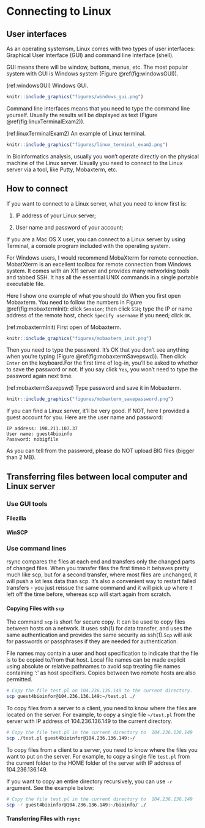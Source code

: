 # Connecting to Linux

## User interfaces

As an operating systemsm, Linux comes with two types of user interfaces: Graphical User Interface (GUI) and command line interface (shell).

GUI means there will be window, buttons, menus, etc. The most popular system with GUI is Windows system (Figure \@ref(fig:windowsGUI)).

(ref:windowsGUI) Windows GUI. 

```r
knitr::include_graphics("figures/windows_gui.png")
```

Command line interfaces means that you need to type the command line yourself. Usually the results will be displayed as text (Figure \@ref(fig:linuxTerminalExam2)). 

(ref:linuxTerminalExam2) An example of Linux terminal.

```r
knitr::include_graphics("figures/linux_terminal_exam2.png")
```

In Bioinformatics analysis, usually you won't operate directly on the physical machine of the Linux server. Usually you need to connect to the Linux server via a tool, like Putty, Mobaxterm, etc. 

## How to connect

If you want to connect to a Linux server, what you need to know first is:

1) IP address of your Linux server;

2) User name and password of your account;

If you are a Mac OS X user, you can connect to a Linux server by using Terminal, a console program included with the operating system. 

For Windows users, I would recommend MobaXterm for remote connection. MobatXterm is an excellent toolbox for remote connection from Windows system. It comes with an X11 server and provides many networking tools and tabbed SSH. It has all the essential UNIX commands in a single portable executable file.

Here I show one example of what you should do When you first open Mobaxterm. You need to follow the numbers in Figure \@ref(fig:mobaxtermInit): click `Session`; then click `SSH`; type the IP or name address of the remote host, check `Specify username` if you need; click `OK`. 

(ref:mobaxtermInit) First open of Mobaxterm.

```r
knitr::include_graphics("figures/mobaxterm_init.png")
```

Then you need to type the password. It's OK that you don't see anything when you're typing (Figure \@ref(fig:mobaxtermSavepswd)). Then click `Enter` on the keyboard.For the first time of log-in, you'll be asked to whether to save the password or not. If you say click `Yes`, you won't need to type the password again next time. 

(ref:mobaxtermSavepswd) Type password and save it in Mobaxterm.

```r
knitr::include_graphics("figures/mobaxterm_savepassword.png")
```

If you can find a Linux server, it'll be very good. If NOT, here I provided a guest account for you. Here are the user name and password:

```
IP address: 198.211.107.37
User name: guest4bioinfo
Password: nobigfile
```

As you can tell from the password, please do NOT upload BIG files (bigger than 2 MB).

## Transferring files between local computer and Linux server

### Use GUI tools

#### Filezilla

#### WinSCP

### Use command lines

rsync compares the files at each end and transfers only the changed parts of changed files. When you transfer files the first timeo it behaves pretty much like scp, but for a second transfer, where most files are unchanged, it will push a lot less data than scp. It's also a convenient way to restart failed transfers - you just reissue the same command and it will pick up where it left off the time before, whereas scp will start again from scratch.

#### Copying Files with `scp` 

The command `scp` is short for secure copy. It can be used to copy files between hosts on a network. It uses ssh(1) for data transfer, and uses the same authentication and provides the same security as ssh(1).`Scp` will ask for passwords or passphrases if they are needed for authentication.

File names may contain a user and host specification to indicate that the file is to be copied to/from that host. Local file names can be made explicit using absolute or relative pathnames to avoid scp treating file names containing ‘:’ as host specifiers. Copies between two remote hosts are also permitted.

```sh
# Copy the file test.pl on 104.236.136.149 to the current directory.
scp guest4bioinfor@104.236.136.149:~/test.pl ./
```

To copy files from a server to a client, you need to know where the files are located on the server. For example, to copy a single file `~/test.pl` from the server with IP address of 104.236.136.149 to the current directory. 

```sh
# Copy the file test.pl in the current directory to  104.236.136.149
scp ./test.pl guest4bioinfor@104.236.136.149:~/
```

To copy files from a client to a server, you need to know where the files you want to put on the server. For example, to copy a single file `test.pl` from the current folder to the HOME folder of the server with IP address of 104.236.136.149. 

If you want to copy an entire directory recursively, you can use `-r` argument. See the example below: 

```sh
# Copy the file test.pl in the current directory to  104.236.136.149
scp -r guest4bioinfor@104.236.136.149:~/bioinfo/ ./
```

#### Transferring Files with `rsync`








